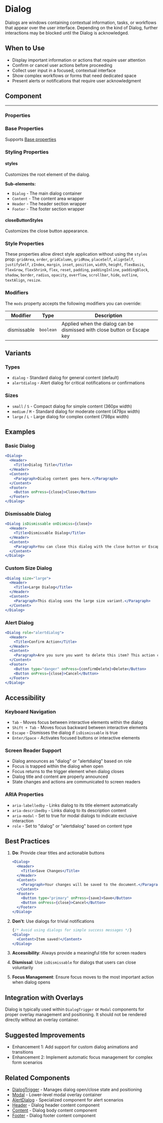 
<Meta of={DialogStories} />

# Dialog

Dialogs are windows containing contextual information, tasks, or workflows that appear over the user interface. Depending on the kind of Dialog, further interactions may be blocked until the Dialog is acknowledged.

## When to Use

- Display important information or actions that require user attention
- Confirm or cancel user actions before proceeding
- Collect user input in a focused, contextual interface
- Show complex workflows or forms that need dedicated space
- Present alerts or notifications that require user acknowledgment

## Component

<Story of={DialogStories.Default} />

---

### Properties

<Controls of={DialogStories.Default} />

### Base Properties

Supports [Base properties](/docs/tasty-base-properties--docs)

### Styling Properties

#### styles

Customizes the root element of the dialog.

**Sub-elements:**
- `Dialog` - The main dialog container
- `Content` - The content area wrapper
- `Header` - The header section wrapper
- `Footer` - The footer section wrapper

#### closeButtonStyles

Customizes the close button appearance.

### Style Properties

These properties allow direct style application without using the `styles` prop: `gridArea`, `order`, `gridColumn`, `gridRow`, `placeSelf`, `alignSelf`, `justifySelf`, `zIndex`, `margin`, `inset`, `position`, `width`, `height`, `flexBasis`, `flexGrow`, `flexShrink`, `flex`, `reset`, `padding`, `paddingInline`, `paddingBlock`, `shadow`, `border`, `radius`, `opacity`, `overflow`, `scrollbar`, `hide`, `outline`, `textAlign`, `resize`.

### Modifiers

The `mods` property accepts the following modifiers you can override:

| Modifier | Type | Description |
|----------|------|-------------|
| dismissable | `boolean` | Applied when the dialog can be dismissed with close button or Escape key |

## Variants

### Types

- `dialog` - Standard dialog for general content (default)
- `alertdialog` - Alert dialog for critical notifications or confirmations

### Sizes

- `small` / `S` - Compact dialog for simple content (360px width)
- `medium` / `M` - Standard dialog for moderate content (479px width)
- `large` / `L` - Large dialog for complex content (798px width)

## Examples

### Basic Dialog

```jsx
<Dialog>
  <Header>
    <Title>Dialog Title</Title>
  </Header>
  <Content>
    <Paragraph>Dialog content goes here.</Paragraph>
  </Content>
  <Footer>
    <Button onPress={close}>Close</Button>
  </Footer>
</Dialog>
```

### Dismissable Dialog

```jsx
<Dialog isDismissable onDismiss={close}>
  <Header>
    <Title>Dismissable Dialog</Title>
  </Header>
  <Content>
    <Paragraph>You can close this dialog with the close button or Escape key.</Paragraph>
  </Content>
</Dialog>
```

### Custom Size Dialog

```jsx
<Dialog size="large">
  <Header>
    <Title>Large Dialog</Title>
  </Header>
  <Content>
    <Paragraph>This dialog uses the large size variant.</Paragraph>
  </Content>
</Dialog>
```

### Alert Dialog

```jsx
<Dialog role="alertdialog">
  <Header>
    <Title>Confirm Action</Title>
  </Header>
  <Content>
    <Paragraph>Are you sure you want to delete this item? This action cannot be undone.</Paragraph>
  </Content>
  <Footer>
    <Button type="danger" onPress={confirmDelete}>Delete</Button>
    <Button onPress={close}>Cancel</Button>
  </Footer>
</Dialog>
```

## Accessibility

### Keyboard Navigation

- `Tab` - Moves focus between interactive elements within the dialog
- `Shift + Tab` - Moves focus backward between interactive elements
- `Escape` - Dismisses the dialog if `isDismissable` is true
- `Enter/Space` - Activates focused buttons or interactive elements

### Screen Reader Support

- Dialog announces as "dialog" or "alertdialog" based on role
- Focus is trapped within the dialog when open
- Focus returns to the trigger element when dialog closes
- Dialog title and content are properly announced
- State changes and actions are communicated to screen readers

### ARIA Properties

- `aria-labelledby` - Links dialog to its title element automatically
- `aria-describedby` - Links dialog to its description content
- `aria-modal` - Set to true for modal dialogs to indicate exclusive interaction
- `role` - Set to "dialog" or "alertdialog" based on content type

## Best Practices

1. **Do**: Provide clear titles and actionable buttons
   ```jsx
   <Dialog>
     <Header>
       <Title>Save Changes</Title>
     </Header>
     <Content>
       <Paragraph>Your changes will be saved to the document.</Paragraph>
     </Content>
     <Footer>
       <Button type="primary" onPress={save}>Save</Button>
       <Button onPress={close}>Cancel</Button>
     </Footer>
   </Dialog>
   ```

2. **Don't**: Use dialogs for trivial notifications
   ```jsx
   {/* Avoid using dialogs for simple success messages */}
   <Dialog>
     <Content>Item saved!</Content>
   </Dialog>
   ```

3. **Accessibility**: Always provide a meaningful title for screen readers
4. **Dismissal**: Use `isDismissable` for dialogs that users can close voluntarily
5. **Focus Management**: Ensure focus moves to the most important action when dialog opens

## Integration with Overlays

Dialog is typically used within `DialogTrigger` or `Modal` components for proper overlay management and positioning. It should not be rendered directly without an overlay container.

## Suggested Improvements

- Enhancement 1: Add support for custom dialog animations and transitions
- Enhancement 2: Implement automatic focus management for complex form scenarios

## Related Components

- [DialogTrigger](/components/DialogTrigger) - Manages dialog open/close state and positioning
- [Modal](/components/Modal) - Lower-level modal overlay container
- [AlertDialog](/components/AlertDialog) - Specialized component for alert scenarios
- [Header](/components/Header) - Dialog header content component
- [Content](/components/Content) - Dialog body content component
- [Footer](/components/Footer) - Dialog footer content component

